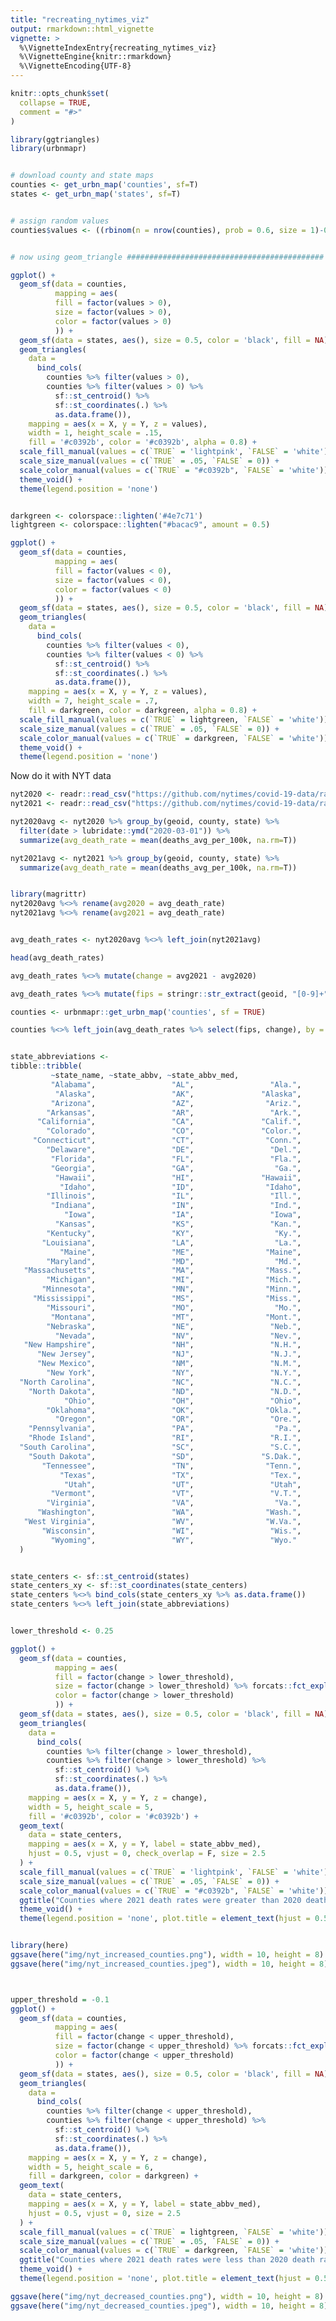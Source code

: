 ```yaml
---
title: "recreating_nytimes_viz"
output: rmarkdown::html_vignette
vignette: >
  %\VignetteIndexEntry{recreating_nytimes_viz}
  %\VignetteEngine{knitr::rmarkdown}
  %\VignetteEncoding{UTF-8}
---
```


```r
knitr::opts_chunk$set(
  collapse = TRUE,
  comment = "#>"
)
```

```r
library(ggtriangles)
library(urbnmapr)


# download county and state maps
counties <- get_urbn_map('counties', sf=T)
states <- get_urbn_map('states', sf=T)


# assign random values
counties$values <- ((rbinom(n = nrow(counties), prob = 0.6, size = 1)-0.5)*2) * rlnorm(n = nrow(counties))


# now using geom_triangle ############################################

ggplot() +
  geom_sf(data = counties,
          mapping = aes(
          fill = factor(values > 0),
          size = factor(values > 0),
          color = factor(values > 0)
          )) +
  geom_sf(data = states, aes(), size = 0.5, color = 'black', fill = NA) +
  geom_triangles(
    data =
      bind_cols(
        counties %>% filter(values > 0),
        counties %>% filter(values > 0) %>%
          sf::st_centroid() %>%
          sf::st_coordinates(.) %>%
          as.data.frame()),
    mapping = aes(x = X, y = Y, z = values),
    width = 1, height_scale = .15,
    fill = '#c0392b', color = '#c0392b', alpha = 0.8) +
  scale_fill_manual(values = c(`TRUE` = 'lightpink', `FALSE` = 'white')) +
  scale_size_manual(values = c(`TRUE` = .05, `FALSE` = 0)) +
  scale_color_manual(values = c(`TRUE` = "#c0392b", `FALSE` = 'white')) +
  theme_void() + 
  theme(legend.position = 'none')


darkgreen <- colorspace::lighten('#4e7c71')
lightgreen <- colorspace::lighten("#bacac9", amount = 0.5)

ggplot() +
  geom_sf(data = counties,
          mapping = aes(
          fill = factor(values < 0),
          size = factor(values < 0),
          color = factor(values < 0)
          )) +
  geom_sf(data = states, aes(), size = 0.5, color = 'black', fill = NA) +
  geom_triangles(
    data =
      bind_cols(
        counties %>% filter(values < 0),
        counties %>% filter(values < 0) %>%
          sf::st_centroid() %>%
          sf::st_coordinates(.) %>%
          as.data.frame()),
    mapping = aes(x = X, y = Y, z = values),
    width = 7, height_scale = .7,
    fill = darkgreen, color = darkgreen, alpha = 0.8) +
  scale_fill_manual(values = c(`TRUE` = lightgreen, `FALSE` = 'white')) +
  scale_size_manual(values = c(`TRUE` = .05, `FALSE` = 0)) +
  scale_color_manual(values = c(`TRUE` = darkgreen, `FALSE` = 'white')) +
  theme_void() + 
  theme(legend.position = 'none')


```


Now do it with NYT data

```r
nyt2020 <- readr::read_csv("https://github.com/nytimes/covid-19-data/raw/master/rolling-averages/us-counties-2020.csv")
nyt2021 <- readr::read_csv("https://github.com/nytimes/covid-19-data/raw/master/rolling-averages/us-counties-2021.csv") 

nyt2020avg <- nyt2020 %>% group_by(geoid, county, state) %>% 
  filter(date > lubridate::ymd("2020-03-01")) %>% 
  summarize(avg_death_rate = mean(deaths_avg_per_100k, na.rm=T))

nyt2021avg <- nyt2021 %>% group_by(geoid, county, state) %>% 
  summarize(avg_death_rate = mean(deaths_avg_per_100k, na.rm=T))


library(magrittr)
nyt2020avg %<>% rename(avg2020 = avg_death_rate)
nyt2021avg %<>% rename(avg2021 = avg_death_rate)


avg_death_rates <- nyt2020avg %<>% left_join(nyt2021avg)

head(avg_death_rates)

avg_death_rates %<>% mutate(change = avg2021 - avg2020)

avg_death_rates %<>% mutate(fips = stringr::str_extract(geoid, "[0-9]+"))

counties <- urbnmapr::get_urbn_map('counties', sf = TRUE)

counties %<>% left_join(avg_death_rates %>% select(fips, change), by = c('county_fips' = 'fips'))


state_abbreviations <- 
tibble::tribble(
         ~state_name, ~state_abbv, ~state_abbv_med,
         "Alabama",                 "AL",                 "Ala.",
          "Alaska",                 "AK",               "Alaska",
         "Arizona",                 "AZ",                "Ariz.",
        "Arkansas",                 "AR",                 "Ark.",
      "California",                 "CA",               "Calif.",
        "Colorado",                 "CO",               "Color.",
     "Connecticut",                 "CT",                "Conn.",
        "Delaware",                 "DE",                 "Del.",
         "Florida",                 "FL",                 "Fla.",
         "Georgia",                 "GA",                  "Ga.",
          "Hawaii",                 "HI",               "Hawaii",
           "Idaho",                 "ID",                "Idaho",
        "Illinois",                 "IL",                 "Ill.",
         "Indiana",                 "IN",                 "Ind.",
            "Iowa",                 "IA",                 "Iowa",
          "Kansas",                 "KS",                 "Kan.",
        "Kentucky",                 "KY",                  "Ky.",
       "Louisiana",                 "LA",                  "La.",
           "Maine",                 "ME",                "Maine",
        "Maryland",                 "MD",                  "Md.",
   "Massachusetts",                 "MA",                "Mass.",
        "Michigan",                 "MI",                "Mich.",
       "Minnesota",                 "MN",                "Minn.",
     "Mississippi",                 "MS",                "Miss.",
        "Missouri",                 "MO",                  "Mo.",
         "Montana",                 "MT",                "Mont.",
        "Nebraska",                 "NE",                 "Neb.",
          "Nevada",                 "NV",                 "Nev.",
   "New Hampshire",                 "NH",                 "N.H.",
      "New Jersey",                 "NJ",                 "N.J.",
      "New Mexico",                 "NM",                 "N.M.",
        "New York",                 "NY",                 "N.Y.",
  "North Carolina",                 "NC",                 "N.C.",
    "North Dakota",                 "ND",                 "N.D.",
            "Ohio",                 "OH",                 "Ohio",
        "Oklahoma",                 "OK",                "Okla.",
          "Oregon",                 "OR",                 "Ore.",
    "Pennsylvania",                 "PA",                  "Pa.",
    "Rhode Island",                 "RI",                 "R.I.",
  "South Carolina",                 "SC",                 "S.C.",
    "South Dakota",                 "SD",               "S.Dak.",
       "Tennessee",                 "TN",                "Tenn.",
           "Texas",                 "TX",                 "Tex.",
            "Utah",                 "UT",                 "Utah",
         "Vermont",                 "VT",                 "V.T.",
        "Virginia",                 "VA",                  "Va.",
      "Washington",                 "WA",                "Wash.",
   "West Virginia",                 "WV",                "W.Va.",
       "Wisconsin",                 "WI",                 "Wis.",
         "Wyoming",                 "WY",                 "Wyo."
  )


state_centers <- sf::st_centroid(states)
state_centers_xy <- sf::st_coordinates(state_centers)
state_centers %<>% bind_cols(state_centers_xy %>% as.data.frame())
state_centers %<>% left_join(state_abbreviations)


lower_threshold <- 0.25

ggplot() +
  geom_sf(data = counties,
          mapping = aes(
          fill = factor(change > lower_threshold),
          size = factor(change > lower_threshold) %>% forcats::fct_explicit_na(na_level = "FALSE"),
          color = factor(change > lower_threshold)
          )) +
  geom_sf(data = states, aes(), size = 0.5, color = 'black', fill = NA) +
  geom_triangles(
    data =
      bind_cols(
        counties %>% filter(change > lower_threshold),
        counties %>% filter(change > lower_threshold) %>%
          sf::st_centroid() %>%
          sf::st_coordinates(.) %>%
          as.data.frame()),
    mapping = aes(x = X, y = Y, z = change),
    width = 5, height_scale = 5,
    fill = '#c0392b', color = '#c0392b') +
  geom_text(
    data = state_centers, 
    mapping = aes(x = X, y = Y, label = state_abbv_med),
    hjust = 0.5, vjust = 0, check_overlap = F, size = 2.5
  ) + 
  scale_fill_manual(values = c(`TRUE` = 'lightpink', `FALSE` = 'white')) +
  scale_size_manual(values = c(`TRUE` = .05, `FALSE` = 0)) +
  scale_color_manual(values = c(`TRUE` = "#c0392b", `FALSE` = 'white')) +
  ggtitle("Counties where 2021 death rates were greater than 2020 death rates") + 
  theme_void() + 
  theme(legend.position = 'none', plot.title = element_text(hjust = 0.5, face = 'bold'))


library(here)
ggsave(here("img/nyt_increased_counties.png"), width = 10, height = 8)
ggsave(here("img/nyt_increased_counties.jpeg"), width = 10, height = 8)



upper_threshold = -0.1
ggplot() +
  geom_sf(data = counties,
          mapping = aes(
          fill = factor(change < upper_threshold),
          size = factor(change < upper_threshold) %>% forcats::fct_explicit_na(na_level = "FALSE"),
          color = factor(change < upper_threshold)
          )) +
  geom_sf(data = states, aes(), size = 0.5, color = 'black', fill = NA) +
  geom_triangles(
    data =
      bind_cols(
        counties %>% filter(change < upper_threshold),
        counties %>% filter(change < upper_threshold) %>%
          sf::st_centroid() %>%
          sf::st_coordinates(.) %>%
          as.data.frame()),
    mapping = aes(x = X, y = Y, z = change),
    width = 5, height_scale = 6,
    fill = darkgreen, color = darkgreen) +
  geom_text(
    data = state_centers, 
    mapping = aes(x = X, y = Y, label = state_abbv_med),
    hjust = 0.5, vjust = 0, size = 2.5
  ) + 
  scale_fill_manual(values = c(`TRUE` = lightgreen, `FALSE` = 'white')) +
  scale_size_manual(values = c(`TRUE` = .05, `FALSE` = 0)) +
  scale_color_manual(values = c(`TRUE` = darkgreen, `FALSE` = 'white')) +
  ggtitle("Counties where 2021 death rates were less than 2020 death rates") + 
  theme_void() + 
  theme(legend.position = 'none', plot.title = element_text(hjust = 0.5, face = 'bold'))

ggsave(here("img/nyt_decreased_counties.png"), width = 10, height = 8)
ggsave(here("img/nyt_decreased_counties.jpeg"), width = 10, height = 8)



```
